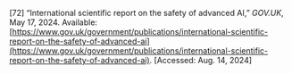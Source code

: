 \[72\]	“International scientific report on the safety of advanced AI,” *GOV.UK*, May 17, 2024\. Available: [https://www.gov.uk/government/publications/international-scientific-report-on-the-safety-of-advanced-ai](https://www.gov.uk/government/publications/international-scientific-report-on-the-safety-of-advanced-ai). \[Accessed: Aug. 14, 2024\]